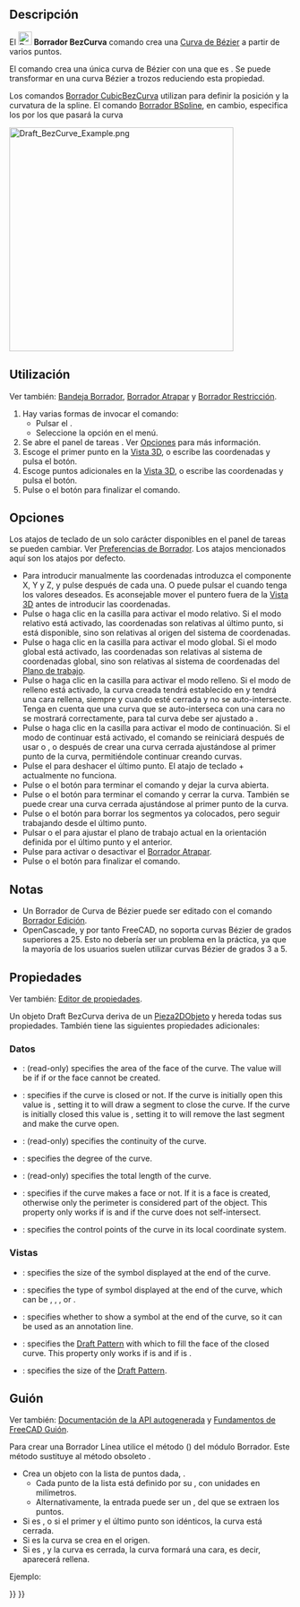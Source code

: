 <languages/>

<div class="mw-translate-fuzzy">
{{Docnav/es
|[[Draft_CubicBezCurve/es|CubicBezCurva]]
|[[Draft_Point/es|Punto]]
|[[Draft_Workbench/es|Borrador]]
|IconL=Draft_CubicBezCurve.svg
|IconR=Draft_Point.svg
|IconC=Workbench_Draft.svg
}}
</div>

<div class="mw-translate-fuzzy">
{{GuiCommand/es
|Name=Draft BezCurve
|Name/es=Borrador BezCurva
|MenuLocation=Borrador → Herramientas Bézier → Curva Bézier
|Workbenches=[[Draft_Workbench/es|Borrador]], [[Arch_Workbench/es|Architectura]]
|Version=0.14
|SeeAlso=[[Draft_CubicBezCurve/es|Borrador CubicBezCurva]], [[Draft_BSpline/es|Borrador BSpline]]
}}
</div>

<span id="Description"></span>
==Descripción== 

<div class="mw-translate-fuzzy">
El [[Image:Draft_BezCurve.svg|24px]] '''Borrador BezCurva''' comando crea una [https://es.wikipedia.org/wiki/Curva_de_B%C3%A9zier Curva de Bézier] a partir de varios puntos.
</div>

El comando crea una única curva de Bézier con una {{PropertyData|Degree}} que es {{incode|number_of_points - 1}}. Se puede transformar en una curva Bézier a trozos reduciendo esta propiedad.

Los comandos [[Draft_CubicBezCurve/es|Borrador CubicBezCurva]] utilizan {{Emphasis|puntos de control}} para definir la posición y la curvatura de la spline. El comando [[Draft BSpline/es|Borrador BSpline]], en cambio, especifica los {{Emphasis|puntos exactos}} por los que pasará la curva

[[Image:Draft_BezCurve_Example.png|400px]]
{{Caption|Curva de Bézier definida por múltiples puntos}}

<span id="Usage"></span>
==Utilización==

Ver también: [[Draft_Tray/es|Bandeja Borrador]], [[Draft_Snap/es|Borrador Atrapar]] y [[Draft_Constrain/es|Borrador Restricción]].

<div class="mw-translate-fuzzy">
#Hay varias formas de invocar el comando:
#* Pulsar el {{Button|[[Image:Draft_BezCurve.svg|16px]] [[Draft_BezCurve/es|Borrador BezCurve]]}}.
#* Seleccione la opción {{MenuCommand|Borrador → Herramientas Bézier → [[Image:Draft_BezCurve.svg|16px]] Curva Bézier}} en el menú.
# Se abre el panel de tareas {{MenuCommand|Curva Bézier}}. Ver [[#Opciones|Opciones]] para más información.
# Escoge el primer punto en la [[3D_view/es|Vista 3D]], o escribe las coordenadas y pulsa el {{Button|[[Image:Draft_AddPoint.svg|16px]] Introducir punto}} botón.
# Escoge puntos adicionales en la [[3D_view/es|Vista 3D]], o escribe las coordenadas y pulsa el {{Button|[[Image:Draft_AddPoint.svg|16px]] Introducir punto}} botón.
# Pulse {{KEY|Esc}} o el botón {{Button|Cerrar}} para finalizar el comando.
</div>

<span id="Options"></span>
==Opciones==

<div class="mw-translate-fuzzy">
Los atajos de teclado de un solo carácter disponibles en el panel de tareas se pueden cambiar. Ver [[Draft_Preferences/rs|Preferencias de Borrador]]. Los atajos mencionados aquí son los atajos por defecto.
</div>

<div class="mw-translate-fuzzy">
* Para introducir manualmente las coordenadas introduzca el componente X, Y y Z, y pulse {{KEY|Enter}} después de cada una. O puede pulsar el {{Button|[[Image:Draft_AddPoint.svg|16px]] Introducir punto}} cuando tenga los valores deseados. Es aconsejable mover el puntero fuera de la [[3D_view/es|Vista 3D]] antes de introducir las coordenadas.
* Pulse {{KEY|R}} o haga clic en la casilla {{MenuCommand|Relative}} para activar el modo relativo. Si el modo relativo está activado, las coordenadas son relativas al último punto, si está disponible, sino son relativas al origen del sistema de coordenadas.
* Pulse {{KEY|G}} o haga clic en la casilla {{MenuCommand|Global}} para activar el modo global. Si el modo global está activado, las coordenadas son relativas al sistema de coordenadas global, sino son relativas al sistema de coordenadas del [[Draft_SelectPlane/es|Plano de trabajo]]. {{Version/es|0.20}}
* Pulse {{KEY|L}} o haga clic en la casilla {{MenuCommand|Relleno}} para activar el modo relleno. Si el modo de relleno está activado, la curva creada tendrá {{PropertyData|Hacer Cara}} establecido en {{TRUE}} y tendrá una cara rellena, siempre y cuando esté cerrada y no se auto-intersecte. Tenga en cuenta que una curva que se auto-interseca con una cara no se mostrará correctamente, para tal curva {{PropertyData|Hacer Cara}} debe ser ajustado a {{FALSE}}.
* Pulse {{KEY|T}} o haga clic en la casilla {{MenuCommand|Continuar}} para activar el modo de continuación. Si el modo de continuar está activado, el comando se reiniciará después de usar {{Button|[[Image:Draft_FinishLine.svg|16px]] Terminar}} o {{Button|[[Image:Draft_CloseLine.svg|16px]] Cerrar}}, o después de crear una curva cerrada ajustándose al primer punto de la curva, permitiéndole continuar creando curvas.
* Pulse el {{Button|[[Image:Draft_UndoLine.svg|16px]] Deshacer}} para deshacer el último punto. El atajo de teclado {{KEY|Ctrl}}+{{KEY|Z}} actualmente no funciona.
* Pulse {{KEY|A}} o el botón {{Button|[[Image:Draft_FinishLine.svg|16px]] Finalizar}} para terminar el comando y dejar la curva abierta.
* Pulse {{KEY|O}} o el botón {{Button|[[Image:Draft_CloseLine.svg|16px]] Cerrar}} para terminar el comando y cerrar la curva. También se puede crear una curva cerrada ajustándose al primer punto de la curva.
* Pulse {{KEY|W}} o el botón {{Button|[[Image:Draft Wipe.svg|16px]] Limpiar}} para borrar los segmentos ya colocados, pero seguir trabajando desde el último punto.
* Pulsar {{KEY|U}} o el {{Button|[[Image:Draft SelectPlane.svg|16px]] [[Draft_SelectPlane/es|Fijar PT]]}} para ajustar el plano de trabajo actual en la orientación definida por el último punto y el anterior.
* Pulse {{KEY|S}} para activar o desactivar el [[Draft_Snap/es|Borrador Atrapar]].
* Pulse {{KEY|Esc}} o el botón {{Button|Cerrar}} para finalizar el comando.
</div>

<span id="Notes"></span>
==Notas==

* Un Borrador de Curva de Bézier puede ser editado con el comando [[Draft_Edit/es|Borrador Edición]].
* OpenCascade, y por tanto FreeCAD, no soporta curvas Bézier de grados superiores a 25. Esto no debería ser un problema en la práctica, ya que la mayoría de los usuarios suelen utilizar curvas Bézier de grados 3 a 5.

<span id="Properties"></span>
==Propiedades==

<div class="mw-translate-fuzzy">
Ver también: [[property_editor/es|Editor de propiedades]].
</div>

Un objeto Draft BezCurva deriva de un [[Part_Part2DObject/es|Pieza2DObjeto]] y hereda todas sus propiedades. También tiene las siguientes propiedades adicionales:

<span id="Data"></span>
=== Datos ===

{{TitleProperty|Borrador}}

* {{PropertyData|Area|Area}}: (read-only) specifies the area of the face of the curve. The value will be {{value|0.0}} if {{PropertyData|Make Face}} if {{FALSE}} or the face cannot be created.
* {{PropertyData|Closed|Bool}}: specifies if the curve is closed or not. If the curve is initially open this value is {{FALSE}}, setting it to {{TRUE}} will draw a segment to close the curve. If the curve is initially closed this value is {{TRUE}}, setting it to {{FALSE}} will remove the last segment and make the curve open.
* {{PropertyData|Continuity|IntegerList}}: (read-only) specifies the continuity of the curve.
* {{PropertyData|Degree|Integer}}: specifies the degree of the curve.
* {{PropertyData|Length|Length}}: (read-only) specifies the total length of the curve.
* {{PropertyData|Make Face|Bool}}: specifies if the curve makes a face or not. If it is {{TRUE}} a face is created, otherwise only the perimeter is considered part of the object. This property only works if {{PropertyData|Closed}} is {{TRUE}} and if the curve does not self-intersect.
* {{PropertyData|Points|VectorList}}: specifies the control points of the curve in its local coordinate system.

<span id="View"></span>
=== Vistas ===

{{TitleProperty|Borrador}}

* {{PropertyView|Arrow Size|Length}}: specifies the size of the symbol displayed at the end of the curve.
* {{PropertyView|Arrow Type|Enumeration}}: specifies the type of symbol displayed at the end of the curve, which can be {{value|Dot}}, {{value|Circle}}, {{value|Arrow}}, {{value|Tick}} or {{value|Tick-2}}.
* {{PropertyView|End Arrow|Bool}}: specifies whether to show a symbol at the end of the curve, so it can be used as an annotation line.
* {{PropertyView|Pattern|Enumeration}}: specifies the [[Draft_Pattern|Draft Pattern]] with which to fill the face of the closed curve. This property only works if {{PropertyData|Make Face}} is {{TRUE}} and if {{PropertyView|Display Mode}} is {{value|Flat Lines}}.
* {{PropertyView|Pattern Size|Float}}: specifies the size of the [[Draft_Pattern|Draft Pattern]].

<span id="Scripting"></span>
==Guión==

Ver también: [https://freecad.github.io/SourceDoc/ Documentación de la API autogenerada] y [[FreeCAD_Scripting_Basics/es|Fundamentos de FreeCAD Guión]].

<div class="mw-translate-fuzzy">
Para crear una Borrador Línea utilice el método {{incode|make_bezcurve}} ({{Version/es|0.19}}) del módulo Borrador. Este método sustituye al método obsoleto {{incode|makeBezCurve}}.
</div>

{{Code|code=
bezcurve = make_bezcurve(pointslist, closed=False, placement=None, face=None, support=None, degree=None)
bezcurve = make_bezcurve(Part.Wire, closed=False, placement=None, face=None, support=None, degree=None)
}}

* Crea un objeto {{incode|bezcurve}} con la lista de puntos dada, {{incode|pointslist}}.
** Cada punto de la lista está definido por su {{incode|FreeCAD.Vector}}, con unidades en milímetros.
** Alternativamente, la entrada puede ser un {{incode|Part.Wire}}, del que se extraen los puntos.
* Si {{incode|closed}} es {{incode|True}}, o si el primer y el último punto son idénticos, la curva está cerrada.
* Si {{incode|placement}} es {{incode|None}} la curva se crea en el origen.
* Si {{incode|face}} es {{incode|True}}, y la curva es cerrada, la curva formará una cara, es decir, aparecerá rellena.

Ejemplo:

{{Code|code=
import FreeCAD as App
import Draft

doc = App.newDocument()

p1 = App.Vector(0, 0, 0)
p2 = App.Vector(1000, 1000, 0)
p3 = App.Vector(2000, 0, 0)
p4 = App.Vector(1500, -2000, 0)

bezcurve1 = Draft.make_bezcurve([p1, p2, p3, p4], closed=True)
bezcurve2 = Draft.make_bezcurve([p4, 1.3*p2, p1, 4.1*p3], closed=True)
bezcurve3 = Draft.make_bezcurve([1.7*p3, 1.5*p4, 2.1*p2, p1], closed=True)

doc.recompute()
}}


<div class="mw-translate-fuzzy">
{{Docnav/es
|[[Draft_CubicBezCurve/es|CubicBezCurva]]
|[[Draft_Point/es|Punto]]
|[[Draft_Workbench/es|Borrador]]
|IconL=Draft_CubicBezCurve.svg
|IconR=Draft_Point.svg
|IconC=Workbench_Draft.svg
}}
</div>

{{Draft Tools navi{{#translation:}}}}
{{Userdocnavi{{#translation:}}}}